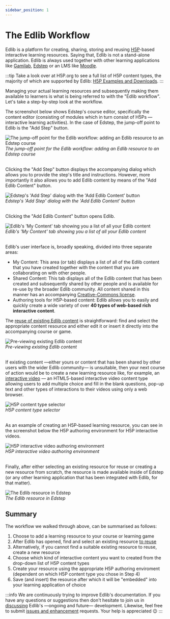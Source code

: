 ```yaml
---
sidebar_position: 1
---
```


# The Edlib Workflow

Edlib is a platform for creating, sharing, storing and reusing [H5P](https://h5p.org)-based interactive learning resources. Saying that, Edlib is not a stand-alone application. Edlib is always used together with other learning applications like [Gamilab](https://gamilab.com), [Edstep](https://edstep.com) or an LMS like [Moodle](https://moodle.org/).

:::tip
Take a look over at H5P.org to see a full list of H5P content types, the majority of which are supported by Edlib: [H5P Examples and Downloads](https://h5p.org/content-types-and-applications).
:::

Managing your actual learning resources and subsequently making them available to learners is what is being referred to with the "Edlib workflow". Let's take a step-by-step look at the workflow.

The screenshot below shows Edstep's course editor, specifically the content editor (consisting of modules which in turn consist of H5Ps &mdash; interactive learning activities). In the case of Edstep, the jump-off point to Edlib is the "Add Step" button.

<div class="text--center">
    <img class="edlib-image" alt="The jump-off point for the Edlib workflow: adding an Edlib resource to an Edstep course" src="/img/edlib-workflow-1.png" />
    <br/>
    <em>The jump-off point for the Edlib workflow: adding an Edlib resource to an Edstep course</em>
    <br/>
    <br/>
</div>

Clicking the "Add Step" button displays the accompanying dialog which allows you to provide the step's title and instructions. However, more importantly it also allows you to add Edlib content by means of the "Add Edlib Content" button.

<div class="text--center">
    <img class="edlib-image" alt="Edstep's 'Add Step' dialog with the 'Add Edlib Content' button" src="/img/edlib-workflow-2.png" />
    <br/>
    <em>Edstep's 'Add Step' dialog with the 'Add Edlib Content' button</em>
    <br/>
    <br/>
</div>

Clicking the "Add Edlib Content" button opens Edlib.

<div class="text--center">
    <img class="edlib-image" alt="Edlib's 'My Content' tab showing you a list of all your Edlib content" src="/img/edlib-workflow-3-1.png" />
    <br/>
    <em>Edlib's 'My Content' tab showing you a list of all your Edlib content</em>
    <br/>
    <br/>
</div>

Edlib's user interface is, broadly speaking, divided into three separate areas:
- My Content: This area (or tab) displays a list of all of the Edlib content that you have created together with the content that you are collaborating on with other people. 
- Shared Content: This tab displays all of the Edlib content that has been created and subsequently shared by other people and is available for re-use by the broader Edlib community. All content shared in this manner has an accompanying [Creative-Commons license](https://creativecommons.org/about/cclicenses).
- Authoring tools for H5P-based content: Edlib allows you to easily and quickly create a wide variety of over **40 types of web-based rich interactive content**.

The [reuse of existing Edlib content](/docs/product/userGuides/reusing-resources) is straightforward: find and select the appropriate content resource and either edit it or insert it directly into the accompanying course or game.

<div class="text--center">
    <img class="edlib-image" alt="Pre-viewing existing Edlib content" src="/img/edlib-workflow-3-2.png" />
    <br/>
    <em>Pre-viewing existing Edlib content</em>
    <br/>
    <br/>
</div>

If existing content &mdash;either yours or content that has been shared by other users with the wider Edlib community&mdash; is unsuitable, then your next course of action would be to create a new learning resource like, for example, an [interactive video](/docs/product/tutorials/interactive-video) &mdash; an HTML5-based interactive video content type allowing users to add multiple choice and fill in the blank questions, pop-up text and other types of interactions to their videos using only a web browser.

<div class="text--center">
    <img class="edlib-image" alt="H5P content type selector" src="/img/edlib-workflow-5.png" />
    <br/>
    <em>H5P content type selector</em>
    <br/>
    <br/>
</div>

As an example of creating an H5P-based learning resource, you can see in the screenshot below the H5P authoring environment for H5P interactive videos.

<div class="text--center">
    <img class="edlib-image" alt="H5P interactive video authoring environment" src="/img/edlib-workflow-6.png" />
    <br/>
    <em>H5P interactive video authoring environment</em>
    <br/>
    <br/>
</div>

Finally, after either selecting an existing resource for reuse or creating a new resource from scratch, the resource is made available inside of Edstep (or any other learning application that has been integrated with Edlib, for that matter).

<div class="text--center">
    <img class="edlib-image" alt="The Edlib resource in Edstep" src="/img/edlib-workflow-7.png" />
    <br/>
    <em>The Edlib resource in Edstep</em>
</div>

## Summary
The workflow we walked through above, can be summarised as follows:
1. Choose to add a learning resource to your course or learning game
2. After Edlib has opened, find and select an existing resource [to reuse](/docs/product/userGuides/reusing-resources)
3. Alternatively, if you cannot find a suitable existing resource to reuse, create a new resource
4. Choose which kind of interactive content you want to created from the drop-down list of H5P content types
5. Create your resource using the appropriate H5P authoring enviroment (dependent on which H5P content type you chose in Step 4)
6. Save (and insert) the resource after which it will be "embedded" into your learning application of choice

:::info 
We are continuously trying to improve Edlib's documentation. If you have any questions or suggestions then don't hesitate to join us in [discussing](https://github.com/cerpus/Edlib/discussions/7) Edlib's &mdash;ongoing and future&mdash; development. Likewise, feel free to submit [issues and enhancement](https://github.com/cerpus/Edlib/issues) requests. Your help is appreciated :wink:
:::